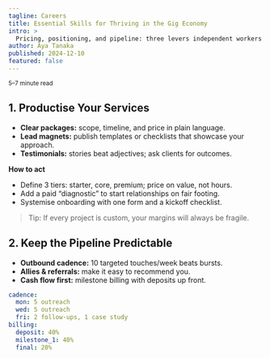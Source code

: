```yaml
---
tagline: Careers
title: Essential Skills for Thriving in the Gig Economy
intro: >
  Pricing, positioning, and pipeline: three levers independent workers can control to build a resilient solo business.
author: Aya Tanaka
published: 2024-12-10
featured: false
---
```


<small>5–7 minute read</small>

## 1. Productise Your Services

- **Clear packages:** scope, timeline, and price in plain language.
- **Lead magnets:** publish templates or checklists that showcase your approach.
- **Testimonials:** stories beat adjectives; ask clients for outcomes.

**How to act**

- Define 3 tiers: starter, core, premium; price on value, not hours.
- Add a paid “diagnostic” to start relationships on fair footing.
- Systemise onboarding with one form and a kickoff checklist.

> Tip: If every project is custom, your margins will always be fragile.

## 2. Keep the Pipeline Predictable

- **Outbound cadence:** 10 targeted touches/week beats bursts.
- **Allies & referrals:** make it easy to recommend you.
- **Cash flow first:** milestone billing with deposits up front.

```yaml
cadence:
  mon: 5 outreach
  wed: 5 outreach
  fri: 2 follow-ups, 1 case study
billing:
  deposit: 40%
  milestone_1: 40%
  final: 20%
```
